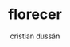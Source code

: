 ---
title: "florecer"
description: "Integrating mindfulness practices helps developers cultivate present-moment awareness, fostering focus, problem-solving, and work-life balance."
image: "../../../public/blogs/charlesdeluvio-cZr2sgaxy3Q-unsplash.jpg"
publishedAt: "2023-01-04"
updatedAt: "2023-01-04"
author: "cristian dussán"
isPublished: true
tags:
- alterocio
---